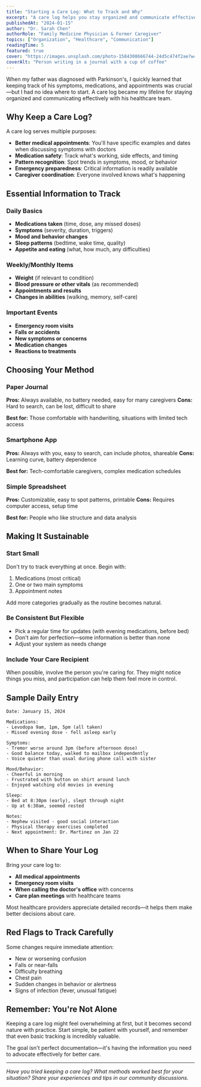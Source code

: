 ```yaml
---
title: "Starting a Care Log: What to Track and Why"
excerpt: "A care log helps you stay organized and communicate effectively with healthcare providers. Learn what information to track and how to make it work for your situation."
publishedAt: "2024-01-15"
author: "Dr. Sarah Chen"
authorRole: "Family Medicine Physician & Former Caregiver"
topics: ["Organization", "Healthcare", "Communication"]
readingTime: 5
featured: true
cover: "https://images.unsplash.com/photo-1584308666744-24d5c474f2ae?w=800&h=400&fit=crop"
coverAlt: "Person writing in a journal with a cup of coffee"
---
```


When my father was diagnosed with Parkinson's, I quickly learned that keeping track of his symptoms, medications, and appointments was crucial—but I had no idea where to start. A care log became my lifeline for staying organized and communicating effectively with his healthcare team.

## Why Keep a Care Log?

A care log serves multiple purposes:

- **Better medical appointments**: You'll have specific examples and dates when discussing symptoms with doctors
- **Medication safety**: Track what's working, side effects, and timing
- **Pattern recognition**: Spot trends in symptoms, mood, or behavior
- **Emergency preparedness**: Critical information is readily available
- **Caregiver coordination**: Everyone involved knows what's happening

## Essential Information to Track

### Daily Basics
- **Medications taken** (time, dose, any missed doses)
- **Symptoms** (severity, duration, triggers)
- **Mood and behavior changes**
- **Sleep patterns** (bedtime, wake time, quality)
- **Appetite and eating** (what, how much, any difficulties)

### Weekly/Monthly Items
- **Weight** (if relevant to condition)
- **Blood pressure or other vitals** (as recommended)
- **Appointments and results**
- **Changes in abilities** (walking, memory, self-care)

### Important Events
- **Emergency room visits**
- **Falls or accidents**
- **New symptoms or concerns**
- **Medication changes**
- **Reactions to treatments**

## Choosing Your Method

### Paper Journal
**Pros:** Always available, no battery needed, easy for many caregivers
**Cons:** Hard to search, can be lost, difficult to share

**Best for:** Those comfortable with handwriting, situations with limited tech access

### Smartphone App
**Pros:** Always with you, easy to search, can include photos, shareable
**Cons:** Learning curve, battery dependence

**Best for:** Tech-comfortable caregivers, complex medication schedules

### Simple Spreadsheet
**Pros:** Customizable, easy to spot patterns, printable
**Cons:** Requires computer access, setup time

**Best for:** People who like structure and data analysis

## Making It Sustainable

### Start Small
Don't try to track everything at once. Begin with:
1. Medications (most critical)
2. One or two main symptoms
3. Appointment notes

Add more categories gradually as the routine becomes natural.

### Be Consistent But Flexible
- Pick a regular time for updates (with evening medications, before bed)
- Don't aim for perfection—some information is better than none
- Adjust your system as needs change

### Include Your Care Recipient
When possible, involve the person you're caring for. They might notice things you miss, and participation can help them feel more in control.

## Sample Daily Entry

```
Date: January 15, 2024

Medications:
- Levodopa 9am, 1pm, 5pm (all taken)
- Missed evening dose - fell asleep early

Symptoms:
- Tremor worse around 3pm (before afternoon dose)
- Good balance today, walked to mailbox independently
- Voice quieter than usual during phone call with sister

Mood/Behavior:
- Cheerful in morning
- Frustrated with button on shirt around lunch
- Enjoyed watching old movies in evening

Sleep: 
- Bed at 8:30pm (early), slept through night
- Up at 6:30am, seemed rested

Notes:
- Nephew visited - good social interaction
- Physical therapy exercises completed
- Next appointment: Dr. Martinez on Jan 22
```

## When to Share Your Log

Bring your care log to:
- **All medical appointments**
- **Emergency room visits**
- **When calling the doctor's office** with concerns
- **Care plan meetings** with healthcare teams

Most healthcare providers appreciate detailed records—it helps them make better decisions about care.

## Red Flags to Track Carefully

Some changes require immediate attention:
- New or worsening confusion
- Falls or near-falls
- Difficulty breathing
- Chest pain
- Sudden changes in behavior or alertness
- Signs of infection (fever, unusual fatigue)

## Remember: You're Not Alone

Keeping a care log might feel overwhelming at first, but it becomes second nature with practice. Start simple, be patient with yourself, and remember that even basic tracking is incredibly valuable.

The goal isn't perfect documentation—it's having the information you need to advocate effectively for better care.

---

*Have you tried keeping a care log? What methods worked best for your situation? Share your experiences and tips in our community discussions.*
